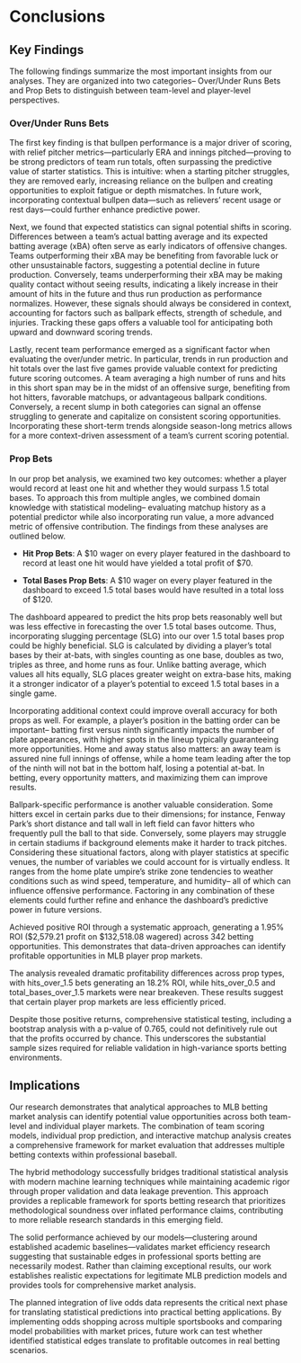 # Conclusions

## Key Findings
The following findings summarize the most important insights from our analyses. They are organized into two categories-- Over/Under Runs Bets and Prop Bets to distinguish between team-level and player-level perspectives.

### Over/Under Runs Bets
The first key finding is that bullpen performance is a major driver of scoring, with relief pitcher metrics—particularly ERA and innings pitched—proving to be strong predictors of team run totals, often surpassing the predictive value of starter statistics. This is intuitive: when a starting pitcher struggles, they are removed early, increasing reliance on the bullpen and creating opportunities to exploit fatigue or depth mismatches. In future work, incorporating contextual bullpen data—such as relievers’ recent usage or rest days—could further enhance predictive power.

Next, we found that expected statistics can signal potential shifts in scoring. Differences between a team’s actual batting average and its expected batting average (xBA) often serve as early indicators of offensive changes. Teams outperforming their xBA may be benefiting from favorable luck or other unsustainable factors, suggesting a potential decline in future production. Conversely, teams underperforming their xBA may be making quality contact without seeing results, indicating a likely increase in their amount of hits in the future and thus run production as performance normalizes. However, these signals should always be considered in context, accounting for factors such as ballpark effects, strength of schedule, and injuries. Tracking these gaps offers a valuable tool for anticipating both upward and downward scoring trends.

Lastly, recent team performance emerged as a significant factor when evaluating the over/under metric. In particular, trends in run production and hit totals over the last five games provide valuable context for predicting future scoring outcomes. A team averaging a high number of runs and hits in this short span may be in the midst of an offensive surge, benefiting from hot hitters, favorable matchups, or advantageous ballpark conditions. Conversely, a recent slump in both categories can signal an offense struggling to generate and capitalize on consistent scoring opportunities. Incorporating these short-term trends alongside season-long metrics allows for a more context-driven assessment of a team’s current scoring potential.


### Prop Bets
In our prop bet analysis, we examined two key outcomes: whether a player would record at least one hit and whether they would surpass 1.5 total bases. To approach this from multiple angles, we combined domain knowledge with statistical modeling-- evaluating matchup history as a potential predictor while also incorporating run value, a more advanced metric of offensive contribution. The findings from these analyses are outlined below.

- **Hit Prop Bets**: A $10 wager on every player featured in the dashboard to record at least one hit would have yielded a total profit of $70.

- **Total Bases Prop Bets**: A $10 wager on every player featured in the dashboard to exceed 1.5 total bases would have resulted in a total loss of $120.

The dashboard appeared to predict the hits prop bets reasonably well but was less effective in forecasting the over 1.5 total bases outcome. Thus, incorporating slugging percentage (SLG) into our over 1.5 total bases prop could be highly beneficial. SLG is calculated by dividing a player’s total bases by their at-bats, with singles counting as one base, doubles as two, triples as three, and home runs as four. Unlike batting average, which values all hits equally, SLG places greater weight on extra-base hits, making it a stronger indicator of a player’s potential to exceed 1.5 total bases in a single game.

Incorporating additional context could improve overall accuracy for both props as well. For example, a player’s position in the batting order can be important-- batting first versus ninth significantly impacts the number of plate appearances, with higher spots in the lineup typically guaranteeing more opportunities. Home and away status also matters: an away team is assured nine full innings of offense, while a home team leading after the top of the ninth will not bat in the bottom half, losing a potential at-bat. In betting, every opportunity matters, and maximizing them can improve results.

Ballpark-specific performance is another valuable consideration. Some hitters excel in certain parks due to their dimensions; for instance, Fenway Park’s short distance and tall wall in left field can favor hitters who frequently pull the ball to that side. Conversely, some players may struggle in certain stadiums if background elements make it harder to track pitches. Considering these situational factors, along with player statistics at specific venues, the number of variables we could account for is virtually endless. It ranges from the home plate umpire’s strike zone tendencies to weather conditions such as wind speed, temperature, and humidity-- all of which can influence offensive performance. Factoring in any combination of these elements could further refine and enhance the dashboard’s predictive power in future versions.

Achieved positive ROI through a systematic approach, generating a 1.95% ROI ($2,579.21 profit on $132,518.08 wagered) across 342 betting opportunities. This demonstrates that data-driven approaches can identify profitable opportunities in MLB player prop markets.

The analysis revealed dramatic profitability differences across prop types, with hits_over_1.5 bets generating an 18.2% ROI, while hits_over_0.5 and total_bases_over_1.5 markets were near breakeven. These results suggest that certain player prop markets are less efficiently priced.

Despite those positive returns, comprehensive statistical testing, including a bootstrap analysis with a p-value of 0.765, could not definitively rule out that the profits occurred by chance. This underscores the substantial sample sizes required for reliable validation in high-variance sports betting environments.


## Implications

Our research demonstrates that analytical approaches to MLB betting market analysis can identify potential value opportunities across both team-level and individual player markets. The combination of team scoring models, individual prop prediction, and interactive matchup analysis creates a comprehensive framework for market evaluation that addresses multiple betting contexts within professional baseball.

The hybrid methodology successfully bridges traditional statistical analysis with modern machine learning techniques while maintaining academic rigor through proper validation and data leakage prevention. This approach provides a replicable framework for sports betting research that prioritizes methodological soundness over inflated performance claims, contributing to more reliable research standards in this emerging field.

The solid performance achieved by our models—clustering around established academic baselines—validates market efficiency research suggesting that sustainable edges in professional sports betting are necessarily modest. Rather than claiming exceptional results, our work establishes realistic expectations for legitimate MLB prediction models and provides tools for comprehensive market analysis.

The planned integration of live odds data represents the critical next phase for translating statistical predictions into practical betting applications. By implementing odds shopping across multiple sportsbooks and comparing model probabilities with market prices, future work can test whether identified statistical edges translate to profitable outcomes in real betting scenarios.